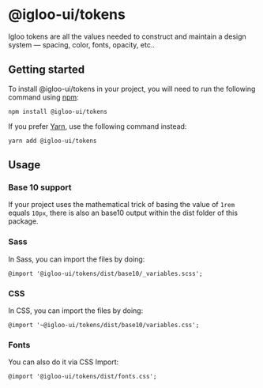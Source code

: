 
<Meta title="Design Tokens/Getting started" />

# @igloo-ui/tokens

Igloo tokens are all the values needed to construct and maintain a design system — spacing, color, fonts, opacity, etc..

## Getting started

To install @igloo-ui/tokens in your project, you will need to run the following command using [npm](https://www.npmjs.com/):

```
npm install @igloo-ui/tokens
```

If you prefer [Yarn](https://classic.yarnpkg.com/en/), use the following command instead:

```
yarn add @igloo-ui/tokens
```

## Usage

### Base 10 support

If your project uses the mathematical trick of basing the value of `1rem` equals `10px`, there is also an base10 output within the dist folder of this package.

### Sass

In Sass, you can import the files by doing:

```
@import '@igloo-ui/tokens/dist/base10/_variables.scss';
```

### CSS

In CSS, you can import the files by doing:

```
@import '~@igloo-ui/tokens/dist/base10/variables.css';
```

### Fonts

You can also do it via CSS Import:

```
@import '@igloo-ui/tokens/dist/fonts.css';
```

